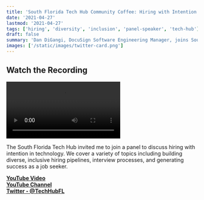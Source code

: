 ```yaml
---
title: 'South Florida Tech Hub Community Coffee: Hiring with Intention Panel Guest'
date: '2021-04-27'
lastmod: '2021-04-27'
tags: ['hiring', 'diversity', 'inclusion', 'panel-speaker', 'tech-hub']
draft: false
summary: 'Dan DiGangi, DocuSign Software Engineering Manager, joins South FL Tech Hub Community Coffee as a panel guest speaker on hiring with intention.'
images: ['/static/images/twitter-card.png']
---
```


## Watch the Recording

<video controls>
  <source
    src="https://www.youtube.com/watch?v=kAlJWs_pqI4"
    type="video/mp4"
  />
</video>

The South Florida Tech Hub invited me to join a panel to discuss hiring with intention in technology. We cover a variety of topics including building diverse, inclusive hiring pipelines, interview processes, and generating success as a job seeker.

<strong><a target="_blank" href="https://youtu.be/kAlJWs_pqI4">YouTube Video</a></strong> \
<strong><a target="_blank" href="https://www.youtube.com/c/TechHubSouthFlorida">YouTube Channel</a></strong> \
<strong><a target="_blank" href="https://twitter.com/TechHubFL">Twitter - @TechHubFL</a></strong>
